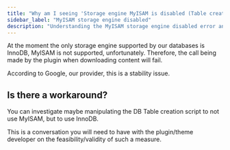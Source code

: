 ```yaml
---
title: "Why am I seeing 'Storage engine MyISAM is disabled (Table creation is disallowed)'"
sidebar_label: "MyISAM storage engine disabled"
description: "Understanding the MyISAM storage engine disabled error and possible workarounds"
---
```


At the moment the only storage engine supported by our databases is InnoDB, MyISAM is not supported, unfortunately. Therefore, the call being made by the plugin when downloading content will fail.

According to Google, our provider, this is a stability issue.  

## Is there a workaround?

You can investigate maybe manipulating the DB Table creation script to not use MyISAM, but to use InnoDB. 

This is a conversation you will need to have with the plugin/theme developer on the feasibility/validity of such a measure.